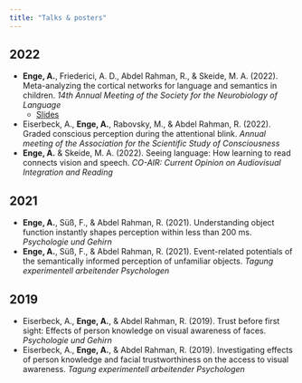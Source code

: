 ```yaml
---
title: "Talks & posters"
---
```


## 2022

* **Enge, A.**, Friederici, A. D., Abdel Rahman, R., & Skeide, M. A. (2022). Meta-analyzing the cortical networks for language and semantics in children. *14th Annual Meeting of the Society for the Neurobiology of Language*
    * <a href="https://github.com/alexenge/snl_2022" target="_blank">Slides</a>
* Eiserbeck, A., **Enge, A.**, Rabovsky, M., & Abdel Rahman, R. (2022). Graded conscious perception during the attentional blink. *Annual meeting of the Association for the Scientific Study of Consciousness*
* **Enge, A.** & Skeide, M. A. (2022). Seeing language: How learning to read connects vision and speech. *CO-AIR: Current Opinion on Audiovisual Integration and Reading*

## 2021

* **Enge, A.**, Süß, F., & Abdel Rahman, R. (2021). Understanding object function instantly shapes perception within less than 200 ms. *Psychologie und Gehirn*
* **Enge, A.**, Süß, F., & Abdel Rahman, R. (2021). Event-related potentials of the semantically informed perception of unfamiliar objects. *Tagung experimentell arbeitender Psychologen*

## 2019

* Eiserbeck, A., **Enge, A.**, & Abdel Rahman, R. (2019). Trust before first sight: Effects of person knowledge on visual awareness of faces. *Psychologie und Gehirn*
* Eiserbeck, A., **Enge, A.**, & Abdel Rahman, R. (2019). Investigating effects of person knowledge and facial trustworthiness on the access to visual awareness. *Tagung experimentell arbeitender Psychologen*
